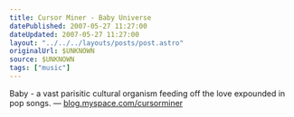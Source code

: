 ```yaml
---
title: Cursor Miner - Baby Universe
datePublished: 2007-05-27 11:27:00
dateUpdated: 2007-05-27 11:27:00
layout: "../../../layouts/posts/post.astro"
originalUrl: $UNKNOWN
source: $UNKNOWN
tags: ["music"]
---
```



<YouTube id="https://www.youtube.com/watch?v=QtH-5jRWuNE" />

Baby - a vast parisitic cultural organism feeding off the love expounded in pop songs.
— [blog.myspace.com/cursorminer](http://blog.myspace.com/index.cfm?fuseaction=blog.view&friendID=57570494&blogID=268353849")
